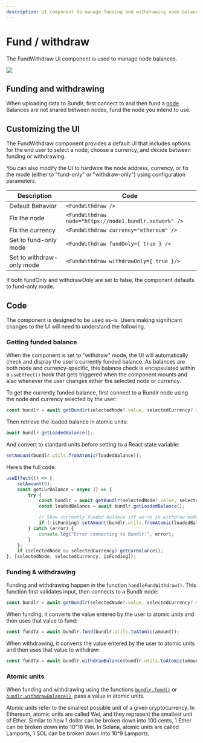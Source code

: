 ```yaml
---
description: UI component to manage funding and withdrawing node balances
---
```



# Fund / withdraw

The FundWithdraw UI component is used to manage node balances.

<img
	className="border border-[#FEF4EE] rounded-xl mt-5 md:w-3/6 w-full"
	src="/img/provenance-toolkit/fund-withdraw1.png"
/>

## Funding and withdrawing

When uploading data to Bundlr, first connect to and then fund a [node](/overview/network). Balances are not shared between nodes, fund the node you intend to use.

## Customizing the UI

The FundWithdraw component provides a default UI that includes options for the end user to select a node, choose a currency, and decide between funding or withdrawing.

You can also modify the UI to hardwire the node address, currency, or fix the mode (either to "fund-only" or "withdraw-only") using configuration parameters.

| Description               | Code                                                   |
| ------------------------- | ------------------------------------------------------ |
| Default Behavior          | `<FundWithdraw />`                                     |
| Fix the node              | `<FundWithdraw node="https://node1.bundlr.network" />` |
| Fix the currency          | `<FundWithdraw currency="ethereum" />`                 |
| Set to fund-only mode     | `<FundWithdraw fundOnly={ true } />`                   |
| Set to withdraw-only mode | `<FundWithdraw withdrawOnly={ true }/>`                |

If both fundOnly and withdrawOnly are set to false, the component defaults to fund-only mode.

## Code

The component is designed to be used as-is. Users making significant changes to the UI will need to understand the following.

### Getting funded balance

When the component is set to "withdraw" mode, the UI will automatically check and display the user's currently funded balance. As balances are both node and currency-specific, this balance check is encapsulated within a `useEffect()` hook that gets triggered when the component mounts and also whenever the user changes either the selected node or currency.

To get the currently funded balance, first connect to a Bundlr node using the node and currency selected by the user:

```ts filename="components/FundWithdraw.tsx"
const bundlr = await getBundlr(selectedNode?.value, selectedCurrency?.value);
```

Then retrieve the loaded balance in atomic units:

```ts filename="components/FundWithdraw.tsx"
await bundlr.getLoadedBalance();
```

And convert to standard units before setting to a React state variable:

```ts filename="components/FundWithdraw.tsx"
setAmount(bundlr.utils.fromAtomic(loadedBalance));
```

Here’s the full code:

```ts filename="components/FundWithdraw.tsx"
useEffect(() => {
	setAmount(0);
	const getCurBalance = async () => {
		try {
			const bundlr = await getBundlr(selectedNode?.value, selectedCurrency?.value);
			const loadedBalance = await bundlr.getLoadedBalance();

			// Show currently funded balance iff we're in withdraw mode
			if (!isFunding) setAmount(bundlr.utils.fromAtomic(loadedBalance));
		} catch (error) {
			console.log("Error connecting to Bundlr:", error);
		}
	};
	if (selectedNode && selectedCurrency) getCurBalance();
}, [selectedNode, selectedCurrency, isFunding]);
```

### Funding & withdrawing

Funding and withdrawing happen in the function `handleFundWithdraw()`. This function first validates input, then connects to a Bundlr node:

```ts filename="components/FundWithdraw.tsx"
const bundlr = await getBundlr(selectedNode?.value, selectedCurrency?.value);
```

When funding, it converts the value entered by the user to atomic units and then uses that value to fund:

```ts filename="components/FundWithdraw.tsx"
const fundTx = await bundlr.fund(bundlr.utils.toAtomic(amount));
```

When withdrawing, it converts the value entered by the user to atomic units and then uses that value to withdraw:

```ts filename="components/FundWithdraw.tsx"
const fundTx = await bundlr.withdrawBalance(bundlr.utils.toAtomic(amount));
```

### Atomic units

When funding and withdrawing using the functions [`bundlr.fund()`](/developer-docs/sdk/api/fund) or [`bundlr.withdrawBalance()`](/developer-docs/sdk/api/withdrawBalance), pass a value in atomic units.

<Callout type="info" emoji="ℹ️">
	Atomic units refer to the smallest possible unit of a given cryptocurrency. In Ethereum, atomic units are called
	Wei, and they represent the smallest unit of Ether. Similar to how 1 dollar can be broken down into 100 cents, 1
	Ether can be broken down into 10^18 Wei. In Solana, atomic units are called Lamports, 1 SOL can be broken down into
	10^9 Lamports.
</Callout>
